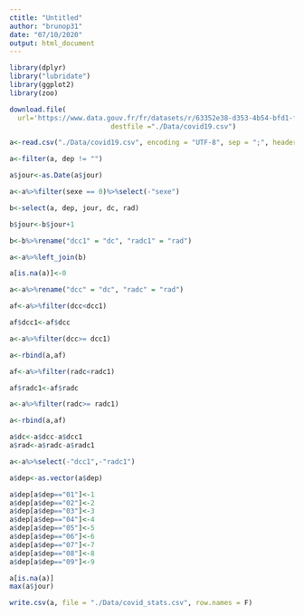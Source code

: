 ```yaml
---
ctitle: "Untitled"
author: "brunop31"
date: "07/10/2020"
output: html_document
---
```

```r
library(dplyr)
library("lubridate")
library(ggplot2)
library(zoo)

download.file(
  url='https://www.data.gouv.fr/fr/datasets/r/63352e38-d353-4b54-bfd1-f1b3ee1cabd7', 
                         destfile ="./Data/covid19.csv")

a<-read.csv("./Data/covid19.csv", encoding = "UTF-8", sep = ";", header = TRUE)

a<-filter(a, dep != "")

a$jour<-as.Date(a$jour)

a<-a%>%filter(sexe == 0)%>%select(-"sexe")

b<-select(a, dep, jour, dc, rad)

b$jour<-b$jour+1

b<-b%>%rename("dcc1" = "dc", "radc1" = "rad")

a<-a%>%left_join(b)

a[is.na(a)]<-0

a<-a%>%rename("dcc" = "dc", "radc" = "rad")

af<-a%>%filter(dcc<dcc1)

af$dcc1<-af$dcc

a<-a%>%filter(dcc>= dcc1)

a<-rbind(a,af)

af<-a%>%filter(radc<radc1)

af$radc1<-af$radc

a<-a%>%filter(radc>= radc1)

a<-rbind(a,af)

a$dc<-a$dcc-a$dcc1
a$rad<-a$radc-a$radc1

a<-a%>%select(-"dcc1",-"radc1")

a$dep<-as.vector(a$dep)

a$dep[a$dep=="01"]<-1
a$dep[a$dep=="02"]<-2
a$dep[a$dep=="03"]<-3
a$dep[a$dep=="04"]<-4
a$dep[a$dep=="05"]<-5
a$dep[a$dep=="06"]<-6
a$dep[a$dep=="07"]<-7
a$dep[a$dep=="08"]<-8
a$dep[a$dep=="09"]<-9

a[is.na(a)]
max(a$jour)

write.csv(a, file = "./Data/covid_stats.csv", row.names = F)
```



